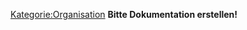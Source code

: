 [[Kategorie:Organisation]]
'''Bitte Dokumentation erstellen!'''



{{PluginInfo
|plugin=ch.elexis.stickynotes
| name=Haftnotizen
| description=Haftnotizen für beliebigen Patientspezifischen, nicht an eine Konsultation gebundenen Freitext
| category=feature
| license=EPL
| first_commit_date=2009-08-17
| first_commit_author=gerry.weirich
| responsible=weirich@elexis.ch
| type=Organisation


}}